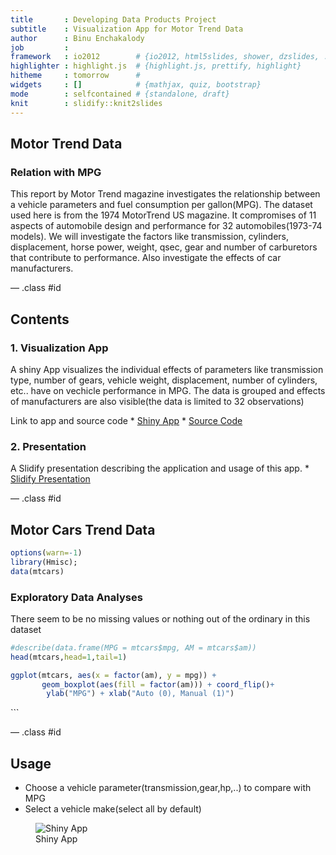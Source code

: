 ```yaml
---
title       : Developing Data Products Project
subtitle    : Visualization App for Motor Trend Data
author      : Binu Enchakalody
job         : 
framework   : io2012        # {io2012, html5slides, shower, dzslides, ...}
highlighter : highlight.js  # {highlight.js, prettify, highlight}
hitheme     : tomorrow      # 
widgets     : []            # {mathjax, quiz, bootstrap}
mode        : selfcontained # {standalone, draft}
knit        : slidify::knit2slides
---
```


## Motor Trend Data
### Relation with MPG 

This report by Motor Trend magazine investigates the relationship between a vehicle parameters and fuel consumption per gallon(MPG). The dataset used here is from the 1974 MotorTrend US magazine. It compromises of 11 aspects of automobile design and performance for 32 automobiles(1973-74 models). We will investigate the factors like transmission, cylinders, displacement, horse power, weight, qsec, gear and number of carburetors that contribute to performance. Also investigate the effects of car manufacturers.

--- .class #id 

## Contents

### 1. Visualization App

A shiny App visualizes the individual effects of parameters like transmission type, number of gears, vehicle weight, displacement, number of cylinders, etc.. have on vechicle performance in MPG. The data is grouped and effects of manufacturers are also visible(the data is limited to 32 observations)

Link to app and source code
* [Shiny App](https://beeps.shinyapps.io/mtcars)
* [Source Code](https://github.com/beeps82/DataProducts/tree/master/mtCarsApp/mtcars)

### 2. Presentation

A Slidify presentation describing the application and usage of this app.
* [Slidify Presentation](http://beeps82.github.io/dataProductsPres/index.html)


--- .class #id

## Motor Cars Trend Data

```r
options(warn=-1)
library(Hmisc);
data(mtcars)
```
### Exploratory Data Analyses
There seem to be no missing values or nothing out of the ordinary in this dataset 

```r
#describe(data.frame(MPG = mtcars$mpg, AM = mtcars$am))
head(mtcars,head=1,tail=1)
```

```r
ggplot(mtcars, aes(x = factor(am), y = mpg)) + 
       geom_boxplot(aes(fill = factor(am))) + coord_flip()+ 
        ylab("MPG") + xlab("Auto (0), Manual (1)")
```

```

--- .class #id

## Usage

* Choose a vehicle parameter(transmission,gear,hp,..) to compare with MPG
* Select a vehicle make(select all by default)

![Shiny App](libraries/frameworks/io2012/images/App.png) 




